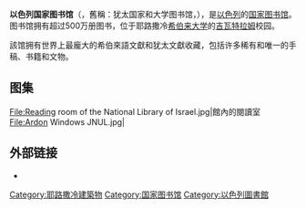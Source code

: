 {{unreferenced|time=2011-12-26T10:12:28+00:00}}
{{coord|31|46|33.01|N|35|11|48.58|E|display=title|type:landmark}}

{{Infobox Library 
| library_name       = 以色列国家图书馆
| name_en            = National Library of Israel
| library_logo       = 
| image              = The_National_Library_of_Israel_building_-_Amitay_Katz.jpg
| caption            = 以色列國家圖書館的主樓
| country            = {{ISR}}
| type               = [[国家图书馆|国家图书馆]]
| scope              = 
| established        = 1892年（前身）
| ref_legal_mandate  = 
| location           = [[耶路撒冷|耶路撒冷]]
| coordinates        =  
| branch_of          = 
| num_branches       =  
| items_collected    = 
| collection_size    =  
| criteria           =  
| legal_deposit      =  
| req_to_access      = 
| annual_circulation =  
| pop_served         =  
| members            = 
| budget             =  
| director           = 
| num_employees      = 
| website            = {{official URL}}
| phone_num          = 
}}

'''以色列国家图书馆'''（{{lang-he|הספרייה הלאומית}}，舊稱：犹太国家和大学图书馆，{{lang-he|בית הספרים הלאומי והאוניברסיטאי}}），是[[以色列|以色列]]的[[国家图书馆|国家图书馆]]。图书馆拥有超过500万册图书，位于耶路撒冷[[希伯来大学|希伯来大学]]的[[吉瓦特拉姆|吉瓦特拉姆]]校园。

該馆拥有世界上最龐大的希伯來語文獻和犹太文獻收藏，包括许多稀有和唯一的手稿、书籍和文物。

== 图集 ==
<gallery>
File:Reading room of the National Library of Israel.jpg|館內的閱讀室
File:Ardon Windows JNUL.jpg|
</gallery>

== 外部链接 ==
{{commonscat|National Library of Israel}}
* {{official}}
{{以色列小作品}}
{{亚洲题目|国家图书馆}}
{{Authority control}}
[[Category:耶路撒冷建築物|Category:耶路撒冷建築物]]
[[Category:国家图书馆|Category:国家图书馆]]
[[Category:以色列圖書館|Category:以色列圖書館]]